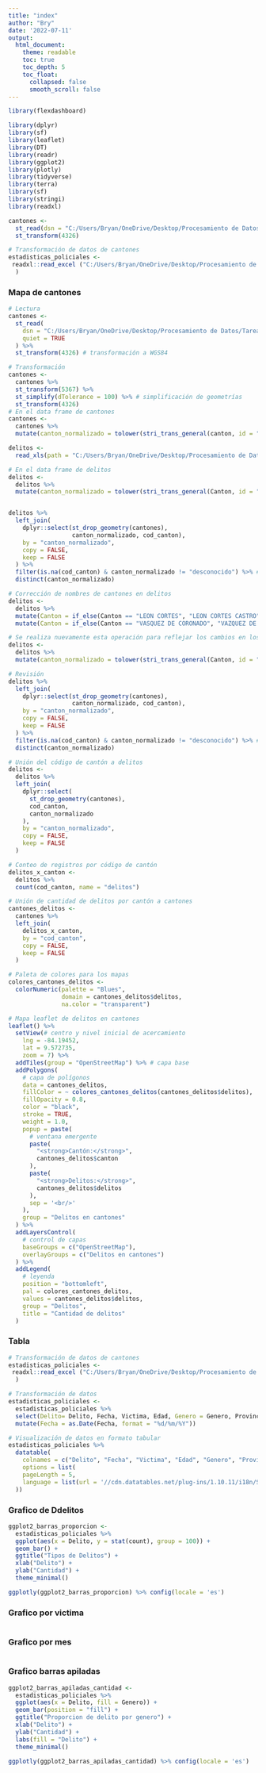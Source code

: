 ---
title: "index"
author: "Bry"
date: '2022-07-11'
output: 
  html_document:
    theme: readable    
    toc: true
    toc_depth: 5
    toc_float:
      collapsed: false
      smooth_scroll: false
---

```{r setup, include=FALSE}
library(flexdashboard)
```


```{r paquetes}

library(dplyr)
library(sf)
library(leaflet)
library(DT)
library(readr)
library(ggplot2)
library(plotly)
library(tidyverse)
library(terra)
library(sf)
library(stringi)
library(readxl)
```

```{r lectura-datos}
cantones <- 
  st_read(dsn = "C:/Users/Bryan/OneDrive/Desktop/Procesamiento de Datos/Tarea3/cantones_simplificados.geojson", quiet = TRUE) %>%
  st_transform(4326)

# Transformación de datos de cantones
estadisticas_policiales <-
 readxl::read_excel ("C:/Users/Bryan/OneDrive/Desktop/Procesamiento de Datos/Tarea3/estadisticaspoliciales2021.xls"
  )

```

### Mapa de cantones 

```{r}
# Lectura
cantones <-
  st_read(
    dsn = "C:/Users/Bryan/OneDrive/Desktop/Procesamiento de Datos/Tarea3/cantones_simplificados.geojson",
    quiet = TRUE
  ) %>%
  st_transform(4326) # transformación a WGS84

# Transformación
cantones <-
  cantones %>%
  st_transform(5367) %>%
  st_simplify(dTolerance = 100) %>% # simplificación de geometrías
  st_transform(4326)
# En el data frame de cantones
cantones <-
  cantones %>%
  mutate(canton_normalizado = tolower(stri_trans_general(canton, id = "Latin-ASCII")))

delitos <-
  read_xls(path = "C:/Users/Bryan/OneDrive/Desktop/Procesamiento de Datos/Tarea3/estadisticaspoliciales2021.xls")

# En el data frame de delitos
delitos <-
  delitos %>%
  mutate(canton_normalizado = tolower(stri_trans_general(Canton, id = "Latin-ASCII")))


delitos %>%
  left_join(
    dplyr::select(st_drop_geometry(cantones),
                  canton_normalizado, cod_canton),
    by = "canton_normalizado",
    copy = FALSE,
    keep = FALSE
  ) %>%
  filter(is.na(cod_canton) & canton_normalizado != "desconocido") %>% # los cod_canton = NA son los que no están en el data frame de cantones
  distinct(canton_normalizado)

# Corrección de nombres de cantones en delitos
delitos <-
  delitos %>%
  mutate(Canton = if_else(Canton == "LEON CORTES", "LEON CORTES CASTRO", Canton)) %>%
  mutate(Canton = if_else(Canton == "VASQUEZ DE CORONADO", "VAZQUEZ DE CORONADO", Canton))

# Se realiza nuevamente esta operación para reflejar los cambios en los nombres de cantones
delitos <-
  delitos %>%
  mutate(canton_normalizado = tolower(stri_trans_general(Canton, id = "Latin-ASCII")))

# Revisión
delitos %>%
  left_join(
    dplyr::select(st_drop_geometry(cantones),
                  canton_normalizado, cod_canton),
    by = "canton_normalizado",
    copy = FALSE,
    keep = FALSE
  ) %>%
  filter(is.na(cod_canton) & canton_normalizado != "desconocido") %>% # los cod_canton = NA son los que no están en el data frame de cantones
  distinct(canton_normalizado)

# Unión del código de cantón a delitos
delitos <-
  delitos %>%
  left_join(
    dplyr::select(
      st_drop_geometry(cantones),
      cod_canton,
      canton_normalizado
    ),
    by = "canton_normalizado",
    copy = FALSE,
    keep = FALSE
  )

# Conteo de registros por código de cantón
delitos_x_canton <-
  delitos %>%
  count(cod_canton, name = "delitos")

# Unión de cantidad de delitos por cantón a cantones
cantones_delitos <-
  cantones %>%
  left_join(
    delitos_x_canton,
    by = "cod_canton",
    copy = FALSE,
    keep = FALSE
  )

# Paleta de colores para los mapas
colores_cantones_delitos <-
  colorNumeric(palette = "Blues",
               domain = cantones_delitos$delitos,
               na.color = "transparent")

# Mapa leaflet de delitos en cantones
leaflet() %>%
  setView(# centro y nivel inicial de acercamiento
    lng = -84.19452,
    lat = 9.572735,
    zoom = 7) %>%
  addTiles(group = "OpenStreetMap") %>% # capa base
  addPolygons(
    # capa de polígonos
    data = cantones_delitos,
    fillColor = ~ colores_cantones_delitos(cantones_delitos$delitos),
    fillOpacity = 0.8,
    color = "black",
    stroke = TRUE,
    weight = 1.0,
    popup = paste(
      # ventana emergente
      paste(
        "<strong>Cantón:</strong>",
        cantones_delitos$canton
      ),
      paste(
        "<strong>Delitos:</strong>",
        cantones_delitos$delitos
      ),
      sep = '<br/>'
    ),
    group = "Delitos en cantones"
  ) %>%
  addLayersControl(
    # control de capas
    baseGroups = c("OpenStreetMap"),
    overlayGroups = c("Delitos en cantones")
  ) %>%
  addLegend(
    # leyenda
    position = "bottomleft",
    pal = colores_cantones_delitos,
    values = cantones_delitos$delitos,
    group = "Delitos",
    title = "Cantidad de delitos"
  )
```


### Tabla

```{r}

# Transformación de datos de cantones
estadisticas_policiales <-
 readxl::read_excel ("C:/Users/Bryan/OneDrive/Desktop/Procesamiento de Datos/Tarea3/estadisticaspoliciales2021.xls"
  )

# Transformación de datos 
estadisticas_policiales <-
  estadisticas_policiales %>%     
  select(Delito= Delito, Fecha, Victima, Edad, Genero = Genero, Provincia, Canton) %>%  
  mutate(Fecha = as.Date(Fecha, format = "%d/%m/%Y"))

# Visualización de datos en formato tabular
estadisticas_policiales %>%  
  datatable( 
    colnames = c("Delito", "Fecha", "Victima", "Edad", "Genero", "Provincia", "Canton"),
    options = list(
    pageLength = 5,
    language = list(url = '//cdn.datatables.net/plug-ins/1.10.11/i18n/Spanish.json')
  ))
```

### Grafico de Ddelitos

```{r}
ggplot2_barras_proporcion <-
  estadisticas_policiales %>%  
  ggplot(aes(x = Delito, y = stat(count), group = 100)) +
  geom_bar() +
  ggtitle("Tipos de Delitos") +
  xlab("Delito") +
  ylab("Cantidad") +
  theme_minimal()

ggplotly(ggplot2_barras_proporcion) %>% config(locale = 'es')
```

### Grafico por victima
```{r}

```


### Grafico por mes 
```{r}

```


### Grafico barras apiladas
```{r}
ggplot2_barras_apiladas_cantidad <-
  estadisticas_policiales %>%
  ggplot(aes(x = Delito, fill = Genero)) +
  geom_bar(position = "fill") +
  ggtitle("Proporcion de delito por genero") +
  xlab("Delito") +
  ylab("Cantidad") +
  labs(fill = "Delito") +
  theme_minimal()

ggplotly(ggplot2_barras_apiladas_cantidad) %>% config(locale = 'es')
```


